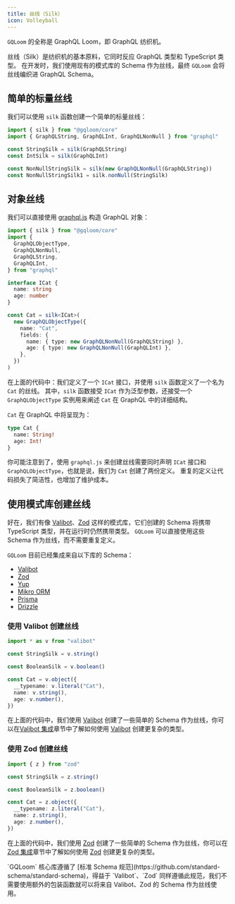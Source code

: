 ```yaml
---
title: 丝线（Silk）
icon: Volleyball
---
```


`GQLoom` 的全称是 GraphQL Loom，即 GraphQL 纺织机。

丝线（Silk）是纺织机的基本原料，它同时反应 GraphQL 类型和 TypeScript 类型。
在开发时，我们使用现有的模式库的 Schema 作为丝线，最终 `GQLoom` 会将丝线编织进 GraphQL Schema。

## 简单的标量丝线

我们可以使用 `silk` 函数创建一个简单的标量丝线：

```ts twoslash
import { silk } from "@gqloom/core"
import { GraphQLString, GraphQLInt, GraphQLNonNull } from "graphql"

const StringSilk = silk(GraphQLString)
const IntSilk = silk(GraphQLInt)

const NonNullStringSilk = silk(new GraphQLNonNull(GraphQLString))
const NonNullStringSilk1 = silk.nonNull(StringSilk)
```

## 对象丝线

我们可以直接使用 [graphql.js](https://graphql.org/graphql-js/constructing-types/) 构造 GraphQL 对象：

```ts twoslash
import { silk } from "@gqloom/core"
import {
  GraphQLObjectType,
  GraphQLNonNull,
  GraphQLString,
  GraphQLInt,
} from "graphql"

interface ICat {
  name: string
  age: number
}

const Cat = silk<ICat>(
  new GraphQLObjectType({
    name: "Cat",
    fields: {
      name: { type: new GraphQLNonNull(GraphQLString) },
      age: { type: new GraphQLNonNull(GraphQLInt) },
    },
  })
)
```

在上面的代码中：我们定义了一个 `ICat` 接口，并使用 `silk` 函数定义了一个名为 `Cat` 的丝线。
其中，`silk` 函数接受 `ICat` 作为泛型参数，还接受一个 `GraphQLObjectType` 实例用来阐述 `Cat` 在 GraphQL 中的详细结构。

`Cat` 在 GraphQL 中将呈现为：

```graphql title="GraphQL Schema"
type Cat {
  name: String!
  age: Int!
}
```

你可能注意到了，使用 `graphql.js` 来创建丝线需要同时声明 `ICat` 接口和 `GraphQLObjectType`，也就是说，我们为 `Cat` 创建了两份定义。
重复的定义让代码损失了简洁性，也增加了维护成本。

## 使用模式库创建丝线

好在，我们有像 [Valibot](https://valibot.dev/)、[Zod](https://zod.dev/) 这样的模式库，它们创建的 Schema 将携带 TypeScript 类型，并在运行时仍然携带类型。
`GQLoom` 可以直接使用这些 Schema 作为丝线，而不需要重复定义。

`GQLoom` 目前已经集成来自以下库的 Schema：

- [Valibot](../schema-integration/valibot.mdx)
- [Zod](../schema-integration/zod.mdx)
- [Yup](../schema-integration/yup.mdx)
- [Mikro ORM](../schema-integration/mikro-orm.mdx)
- [Prisma](../schema-integration/prisma.mdx)
- [Drizzle](../schema-integration/drizzle.mdx)

### 使用 Valibot 创建丝线

```ts twoslash
import * as v from "valibot"

const StringSilk = v.string()

const BooleanSilk = v.boolean()

const Cat = v.object({
  __typename: v.literal("Cat"),
  name: v.string(),
  age: v.number(),
})
```

在上面的代码中，我们使用 [Valibot](https://valibot.dev/) 创建了一些简单的 Schema 作为丝线，你可以在[Valibot 集成](../schema-integration/valibot)章节中了解如何使用 [Valibot](https://valibot.dev/) 创建更复杂的类型。

### 使用 Zod 创建丝线

```ts twoslash
import { z } from "zod"

const StringSilk = z.string()

const BooleanSilk = z.boolean()

const Cat = z.object({
  __typename: z.literal("Cat"),
  name: z.string(),
  age: z.number(),
})
```

在上面的代码中，我们使用 [Zod](https://zod.dev/) 创建了一些简单的 Schema 作为丝线，你可以在[Zod 集成](../schema-integration/zod)章节中了解如何使用 [Zod](https://zod.dev/) 创建更复杂的类型。

<Callout>
`GQLoom` 核心库遵循了 [标准 Schema 规范](https://github.com/standard-schema/standard-schema)，得益于 `Valibot`、`Zod` 同样遵循此规范，我们不需要使用额外的包装函数就可以将来自 Valibot、Zod 的 Schema 作为丝线使用。
</Callout>